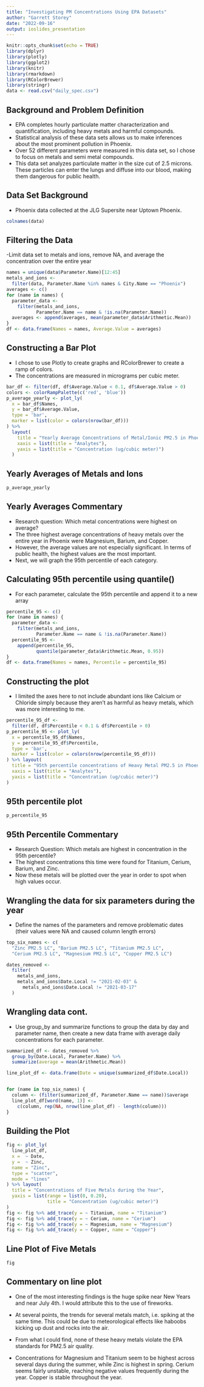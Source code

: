```yaml
---
title: "Investigating PM Concentrations Using EPA Datasets"
author: "Garrett Storey"
date: "2022-09-16"
output: ioslides_presentation
---
```


```r
knitr::opts_chunk$set(echo = TRUE)
library(dplyr)
library(plotly)
library(ggplot2)
library(knitr)
library(rmarkdown)
library(RColorBrewer)
library(stringr)
data <- read.csv("daily_spec.csv")
```

## Background and Problem Definition
- EPA completes hourly particulate matter characterization and quantification, including heavy metals and harmful compounds.
- Statistical analysis of these data sets allows us to make inferences about the most prominent pollution in Phoenix.
- Over 52 different parameters were measured in this data set, so I chose to focus on metals and semi metal compounds.
- This data set analyzes particulate matter in the size cut of 2.5 microns. These particles can enter the lungs and diffuse into our blood, making them dangerous for public health.


## Data Set Background
- Phoenix data collected at the JLG Supersite near Uptown Phoenix.
```r
colnames(data)
```


## Filtering the Data
-Limit data set to metals and ions, remove NA, and average the concentration over the entire year
```r
names = unique(data$Parameter.Name)[12:45]
metals_and_ions <-
  filter(data, Parameter.Name %in% names & City.Name == "Phoenix")
averages <- c()
for (name in names) {
  parameter_data <-
    filter(metals_and_ions,
           Parameter.Name == name & !is.na(Parameter.Name))
  averages <- append(averages, mean(parameter_data$Arithmetic.Mean))
}
df <- data.frame(Names = names, Average.Value = averages)
```

## Constructing a Bar Plot
- I chose to use Plotly to create graphs and RColorBrewer to create a ramp of colors.
- The concentrations are measured in micrograms per cubic meter.
```r
bar_df <- filter(df, df$Average.Value < 0.1, df$Average.Value > 0)
colors <- colorRampPalette(c('red', 'blue'))
p_average_yearly <- plot_ly(
  x = bar_df$Names,
  y = bar_df$Average.Value,
  type = 'bar',
  marker = list(color = colors(nrow(bar_df)))
) %>%
  layout(
    title = "Yearly Average Concentrations of Metal/Ionic PM2.5 in Phoenix",
    xaxis = list(title = "Analytes"),
    yaxis = list(title = "Concentration (ug/cubic meter)")
  ) 
```

## Yearly Averages of Metals and Ions
```r
p_average_yearly
```

## Yearly Averages Commentary
- Research question: Which metal concentrations were highest on average?
- The three highest average concentrations of heavy metals over the entire year in Phoenix were Magnesium, Barium, and Copper. 
- However, the average values are not especially significant. In terms of public health, the highest values are the most important. 
- Next, we will graph the 95th percentile of each category.

## Calculating 95th percentile using quantile()
- For each parameter, calculate the 95th percentile and append it to a new array
```r
percentile_95 <- c()
for (name in names) {
  parameter_data <-
    filter(metals_and_ions,
           Parameter.Name == name & !is.na(Parameter.Name))
  percentile_95 <-
    append(percentile_95,
           quantile(parameter_data$Arithmetic.Mean, 0.95))
}
df <- data.frame(Names = names, Percentile = percentile_95)
```

## Constructing the plot
- I limited the axes here to not include abundant ions like Calcium or Chloride simply because they aren't as harmful as heavy metals, which was more interesting to me.
```r
percentile_95_df <-
  filter(df, df$Percentile < 0.1 & df$Percentile > 0)
p_percentile_95 <- plot_ly(
  x = percentile_95_df$Names,
  y = percentile_95_df$Percentile,
  type = 'bar',
  marker = list(color = colors(nrow(percentile_95_df)))
) %>% layout(
  title = "95th percentile concentrations of Heavy Metal PM2.5 in Phoenix",
  xaxis = list(title = "Analytes"),
  yaxis = list(title = "Concentration (ug/cubic meter)")
)
```

## 95th percentile plot
```r
p_percentile_95
```
## 95th Percentile Commentary
- Research Question: Which metals are highest in concentration in the 95th percentile?
- The highest concentrations this time were found for Titanium, Cerium, Barium, and Zinc. 
- Now these metals will be plotted over the year in order to spot when high values occur.

## Wrangling the data for six parameters during the year

- Define the names of the parameters and remove problematic dates (their values were NA and caused column length errors)

```r
top_six_names <- c(
  "Zinc PM2.5 LC", "Barium PM2.5 LC", "Titanium PM2.5 LC",
  "Cerium PM2.5 LC", "Magnesium PM2.5 LC", "Copper PM2.5 LC")

dates_removed <-
  filter(
    metals_and_ions,
    metals_and_ions$Date.Local != "2021-02-03" &
      metals_and_ions$Date.Local != "2021-03-17"
  )

```

## Wrangling data cont.

- Use group_by and summarize functions to group the data by day and parameter name, then create a new data frame with average daily concentrations for each parameter.

```r
summarized_df <- dates_removed %>%
  group_by(Date.Local, Parameter.Name) %>%
  summarize(average = mean(Arithmetic.Mean))

line_plot_df <- data.frame(Date = unique(summarized_df$Date.Local))


for (name in top_six_names) {
  column <- (filter(summarized_df, Parameter.Name == name))$average
  line_plot_df[word(name, 1)] <-
    c(column, rep(NA, nrow(line_plot_df) - length(column)))
}
```


## Building the Plot
```r
fig <- plot_ly(
  line_plot_df,
  x =  ~ Date,
  y =  ~ Zinc,
  name = "Zinc",
  type = "scatter",
  mode = "lines"
) %>% layout(
  title = "Concentrations of Five Metals during the Year",
  yaxis = list(range = list(0, 0.20),
               title = "Concentration (ug/cubic meter)")
)
fig <- fig %>% add_trace(y = ~ Titanium, name = "Titanium")
fig <- fig %>% add_trace(y = ~ Cerium, name = "Cerium")
fig <- fig %>% add_trace(y = ~ Magnesium, name = "Magnesium")
fig <- fig %>% add_trace(y = ~ Copper, name = "Copper")
```

## Line Plot of Five Metals

```r
fig
```

## Commentary on line plot

- One of the most interesting findings is the huge spike near New Years and near July 4th. I would attribute this to the use of fireworks.

- At several points, the trends for several metals match, i.e. spiking at the same time. This could be due to meteorological effects like haboobs kicking up dust and rocks into the air.

- From what I could find, none of these heavy metals violate the EPA standards for PM2.5 air quality.

- Concentrations for Magnesium and Titanium seem to be highest across several days during the summer, while Zinc is highest in spring. Cerium seems fairly unstable, reaching negative values frequently during the year. Copper is stable throughout the year. 









